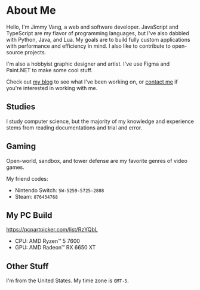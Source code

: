 
# About Me

Hello, I'm Jimmy Vang, a web and software developer. JavaScript and TypeScript
are my flavor of programming languages, but I've also dabbled with Python, Java,
and Lua. My goals are to build fully custom applications with performance and
efficiency in mind. I also like to contribute to open-source projects.

I'm also a hobbyist graphic designer and artist. I've use Figma and Paint.NET to
make some cool stuff.

Check out [my blog](/blog) to see what I've been working on, or
[contact me](/contact) if you're interested in working with me.

## Studies

I study computer science, but the majority of my knowledge and experience stems
from reading documentations and trial and error.

## Gaming

Open-world, sandbox, and tower defense are my favorite genres of video games.

My friend codes:

- Nintendo Switch: `SW-5259-5725-2888`
- Steam: `876434768`

## My PC Build

https://pcpartpicker.com/list/RzYQbL

- CPU: AMD Ryzen&#8482; 5 7600
- GPU: AMD Radeon&#8482; RX 6650 XT

## Other Stuff

I'm from the United States. My time zone is `GMT-5`.
